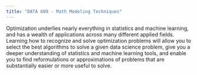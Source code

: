 ```yaml
---
title: "DATA 609 - Math Modeling Techniques"
---
```


Optimization underlies nearly everything in statistics and machine learning, and has a wealth of applications across many different applied fields. Learning how to recognize and solve optimization problems will allow you to select the best algorithms to solve a given data science problem, give you a deeper understanding of statistics and machine learning tools, and enable you to find reformulations or approximations of problems that are substantially easier or more useful to solve.

